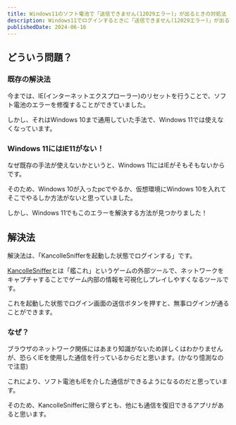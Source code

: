 ---
title: Windows11のソフト電池で「送信できません(12029エラー)」が出るときの対処法
description: Windows11でログインするときに「送信できません(12029エラー)」が出るときの対処法を残しておく。
publishedDate: 2024-06-16
---

## どういう問題？

### 既存の解決法
今までは、IE(インターネットエクスプローラー)のリセットを行うことで、ソフト電池のエラーを修復することができていました。

しかし、それはWindows 10まで通用していた手法で、Windows 11では使えなくなっています。

### Windows 11にはIE11がない！
なぜ既存の手法が使えないかというと、Windows 11にはIEがそもそもないからです。

そのため、Windows 10が入ったpcでやるか、仮想環境にWindows 10を入れてそこでやるしか方法がないと思っていました。

しかし、Windows 11でもこのエラーを解決する方法が見つかりました！

## 解決法
解決法は、「KancolleSnifferを起動した状態でログインする」です。

[KancolleSniffer](https://kancollesniffer.bitbucket.io)とは「艦これ」というゲームの外部ツールで、ネットワークをキャプチャすることでゲーム内部の情報を可視化しプレイしやすくなるツールです。

これを起動した状態でログイン画面の送信ボタンを押すと、無事ログインが通ることができます。

### なぜ？
ブラウザのネットワーク関係にはあまり知識がないため詳しくはわかりませんが、恐らくIEを使用した通信を行っているからだと思います。(かなり憶測なので注意)

これにより、ソフト電池もIEを介した通信ができるようになるのだと思っています。

そのため、KancolleSnifferに限らずとも、他にも通信を復旧できるアプリがあると思います。
